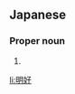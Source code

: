 ==Japanese==
{{ja-kanjitab|あき|よし}}

===Proper noun===
{{ja-pos|あきよし|proper}}

# {{given name|male|lang=ja|sort=あきよし}}

[[li:明好]]